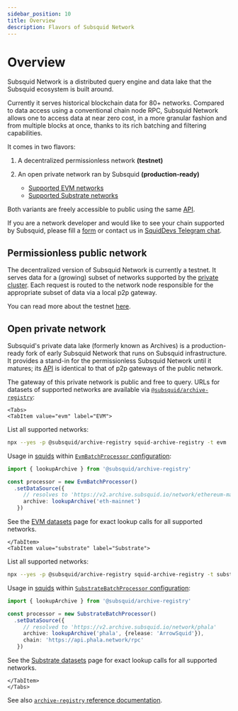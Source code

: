 ```yaml
---
sidebar_position: 10
title: Overview
description: Flavors of Subsquid Network
---
```



# Overview

Subsquid Network is a distributed query engine and data lake that the Subsquid ecosystem is built around.

Currently it serves historical blockchain data for 80+ networks. Compared to data access using a conventional chain node RPC, Subsquid Network allows one to access data at near zero cost, in a more granular fashion and from multiple blocks at once, thanks to its rich batching and filtering capabilities.

It comes in two flavors:

1. A decentralized permissionless network **(testnet)**

2. An open private network ran by Subsquid **(production-ready)**
   * [Supported EVM networks](/subsquid-network/reference/evm-networks)
   * [Supported Substrate networks](/subsquid-network/reference/substrate-networks)

Both variants are freely accessible to public using the same [API](/subsquid-network/reference).

If you are a network developer and would like to see your chain supported by Subsquid, please fill a [form](https://forms.gle/ioVNFiPjZgvUNunY9) or contact us in [SquidDevs Telegram chat](https://t.me/HydraDevs).

## Permissionless public network

The decentralized version of Subsquid Network is currently a testnet. It serves data for a (growing) subset of networks supported by the [private cluster](#open-private-network). Each request is routed to the network node responsible for the appropriate subset of data via a local p2p gateway.

You can read more about the testnet [here](/subsquid-network/public).

## Open private network

Subsquid's private data lake (formerly known as Archives) is a production-ready fork of early Subsquid Network that runs on Subsquid infrastructure. It provides a stand-in for the permissionless Subsquid Network until it matures; its [API](/subsquid-network/reference) is identical to that of p2p gateways of the public network.

The gateway of this private network is public and free to query. URLs for datasets of supported networks are available via [`@subsquid/archive-registry`](https://www.npmjs.com/package/@subsquid/archive-registry):

```mdx-code-block
<Tabs>
<TabItem value="evm" label="EVM">
```

List all supported networks:
```bash
npx --yes -p @subsquid/archive-registry squid-archive-registry -t evm
```
Usage in [squids](/sdk) within [`EvmBatchProcessor` configuration](/sdk/reference/processors/evm-batch/general/#set-data-source):

```ts
import { lookupArchive } from '@subsquid/archive-registry'

const processor = new EvmBatchProcessor()
  .setDataSource({
     // resolves to 'https://v2.archive.subsquid.io/network/ethereum-mainnet'
     archive: lookupArchive('eth-mainnet')
   })
```

See the [EVM datasets](/subsquid-network/reference/evm-networks/) page for exact lookup calls for all supported networks.


```mdx-code-block
</TabItem>
<TabItem value="substrate" label="Substrate">
```

List all supported networks:
```bash
npx --yes -p @subsquid/archive-registry squid-archive-registry -t substrate
```
Usage in [squids](/sdk) within [`SubstrateBatchProcessor` configuration](/sdk/reference/processors/subtrate-batch/general/#set-data-source):

```ts
import { lookupArchive } from '@subsquid/archive-registry'

const processor = new SubstrateBatchProcessor()
  .setDataSource({
     // resolved to 'https://v2.archive.subsquid.io/network/phala'
     archive: lookupArchive('phala', {release: 'ArrowSquid'}),
     chain: 'https://api.phala.network/rpc'
   })
```

See the [Substrate datasets](/subsquid-network/reference/substrate-networks/) page for exact lookup calls for all supported networks.


```mdx-code-block
</TabItem>
</Tabs>
```

See also [`archive-registry` reference documentation](/subsquid-network/reference/registry).
